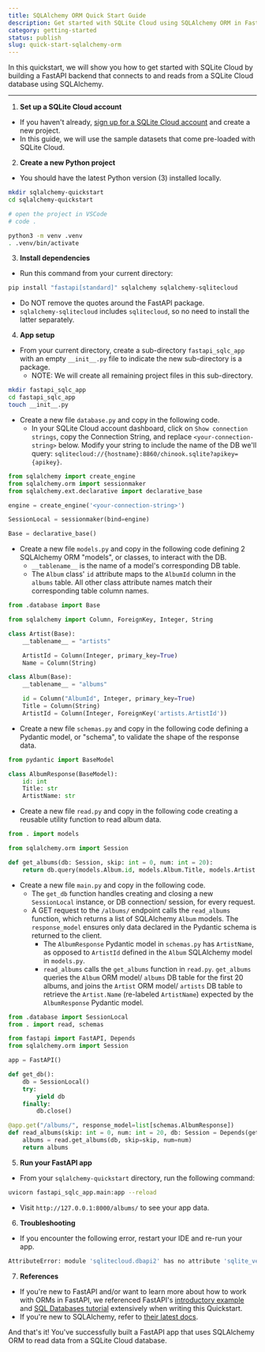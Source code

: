 ```yaml
---
title: SQLAlchemy ORM Quick Start Guide
description: Get started with SQLite Cloud using SQLAlchemy ORM in FastAPI.
category: getting-started
status: publish
slug: quick-start-sqlalchemy-orm
---
```


In this quickstart, we will show you how to get started with SQLite Cloud by building a FastAPI backend that connects to and reads from a SQLite Cloud database using SQLAlchemy.

---

1. **Set up a SQLite Cloud account**
  - If you haven't already, [sign up for a SQLite Cloud account](https://sqlitecloud.io/register) and create a new project.
  - In this guide, we will use the sample datasets that come pre-loaded with SQLite Cloud.

2. **Create a new Python project**
  - You should have the latest Python version (3) installed locally.

```bash
mkdir sqlalchemy-quickstart
cd sqlalchemy-quickstart

# open the project in VSCode
# code .

python3 -m venv .venv
. .venv/bin/activate
```

3. **Install dependencies**
  - Run this command from your current directory:

```bash
pip install "fastapi[standard]" sqlalchemy sqlalchemy-sqlitecloud
```

  - Do NOT remove the quotes around the FastAPI package.
  - `sqlalchemy-sqlitecloud` includes `sqlitecloud`, so no need to install the latter separately.

4. **App setup**
  - From your current directory, create a sub-directory `fastapi_sqlc_app` with an empty `__init__.py` file to indicate the new sub-directory is a package.
    - NOTE: We will create all remaining project files in this sub-directory.

```bash
mkdir fastapi_sqlc_app
cd fastapi_sqlc_app
touch __init__.py
```

  - Create a new file `database.py` and copy in the following code.
    - In your SQLite Cloud account dashboard, click on `Show connection strings`, copy the Connection String, and replace `<your-connection-string>` below. Modify your string to include the name of the DB we'll query: `sqlitecloud://{hostname}:8860/chinook.sqlite?apikey={apikey}`.

```py
from sqlalchemy import create_engine
from sqlalchemy.orm import sessionmaker
from sqlalchemy.ext.declarative import declarative_base

engine = create_engine('<your-connection-string>')

SessionLocal = sessionmaker(bind=engine)

Base = declarative_base()
```

  - Create a new file `models.py` and copy in the following code defining 2 SQLAlchemy ORM "models", or classes, to interact with the DB.
    - `__tablename__` is the name of a model's corresponding DB table.
    - The `Album` class' `id` attribute maps to the `AlbumId` column in the `albums` table. All other class attribute names match their corresponding table column names.

```py
from .database import Base

from sqlalchemy import Column, ForeignKey, Integer, String

class Artist(Base):
    __tablename__ = "artists"

    ArtistId = Column(Integer, primary_key=True)
    Name = Column(String)

class Album(Base):
    __tablename__ = "albums"

    id = Column("AlbumId", Integer, primary_key=True)
    Title = Column(String)
    ArtistId = Column(Integer, ForeignKey('artists.ArtistId'))
```

  - Create a new file `schemas.py` and copy in the following code defining a Pydantic model, or "schema", to validate the shape of the response data.

```py
from pydantic import BaseModel

class AlbumResponse(BaseModel):
    id: int
    Title: str
    ArtistName: str
```

  - Create a new file `read.py` and copy in the following code creating a reusable utility function to read album data.

```py
from . import models

from sqlalchemy.orm import Session

def get_albums(db: Session, skip: int = 0, num: int = 20):
    return db.query(models.Album.id, models.Album.Title, models.Artist.Name.label('ArtistName')).join(models.Artist).offset(skip).limit(num).all()
```

  - Create a new file `main.py` and copy in the following code.
    - The `get_db` function handles creating and closing a new `SessionLocal` instance, or DB connection/ session, for every request.
    - A GET request to the `/albums/` endpoint calls the `read_albums` function, which returns a list of SQLAlchemy `Album` models. The `response_model` ensures only data declared in the Pydantic schema is returned to the client.
      - The `AlbumResponse` Pydantic model in `schemas.py` has `ArtistName`, as opposed to `ArtistId` defined in the `Album` SQLAlchemy model in `models.py`.
      - `read_albums` calls the `get_albums` function in `read.py`. `get_albums` queries the `Album` ORM model/ `albums` DB table for the first 20 albums, and joins the `Artist` ORM model/ `artists` DB table to retrieve the `Artist.Name` (re-labeled `ArtistName`) expected by the `AlbumResponse` Pydantic model.

```py
from .database import SessionLocal
from . import read, schemas

from fastapi import FastAPI, Depends
from sqlalchemy.orm import Session

app = FastAPI()

def get_db():
    db = SessionLocal()
    try:
        yield db
    finally:
        db.close()

@app.get("/albums/", response_model=list[schemas.AlbumResponse])
def read_albums(skip: int = 0, num: int = 20, db: Session = Depends(get_db)):
    albums = read.get_albums(db, skip=skip, num=num)
    return albums
```

5. **Run your FastAPI app**
  - From your `sqlalchemy-quickstart` directory, run the following command:

```bash
uvicorn fastapi_sqlc_app.main:app --reload
```

  - Visit `http://127.0.0.1:8000/albums/` to see your app data.

6. **Troubleshooting**

  - If you encounter the following error, restart your IDE and re-run your app.

```bash
AttributeError: module 'sqlitecloud.dbapi2' has no attribute 'sqlite_version_info'`
```

7. **References**

  - If you're new to FastAPI and/or want to learn more about how to work with ORMs in FastAPI, we referenced FastAPI's [introductory example](https://fastapi.tiangolo.com/#example) and [SQL Databases tutorial](https://fastapi.tiangolo.com/tutorial/sql-databases/) extensively when writing this Quickstart.
  - If you're new to SQLAlchemy, refer to [their latest docs](https://docs.sqlalchemy.org/en/20/).

And that's it! You've successfully built a FastAPI app that uses SQLAlchemy ORM to read data from a SQLite Cloud database.
